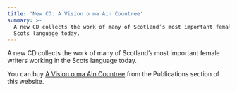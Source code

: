 ```yaml
---
title: 'New CD: A Vision o ma Ain Countree'
summary: >-
  A new CD collects the work of many of Scotland’s most important female writers working in the
  Scots language today.
---
```


A new CD collects the work of many of Scotland’s most important female writers working in the Scots
language today.

You can buy [A Vision o ma Ain Countree](/en-GB/furthsettins/scotsoun/820) from the Publications
section of this website.
